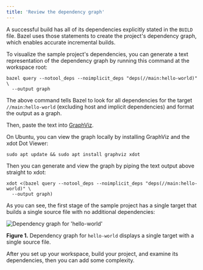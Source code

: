 ```yaml
---
title: 'Review the dependency graph'
---
```


A successful build has all of its dependencies explicitly stated in the `BUILD`
file. Bazel uses those statements to create the project's dependency graph,
which enables accurate incremental builds.

To visualize the sample project's dependencies, you can generate a text
representation of the dependency graph by running this command at the
workspace root:

```
bazel query --notool_deps --noimplicit_deps "deps(//main:hello-world)" \
  --output graph
```

The above command tells Bazel to look for all dependencies for the target
`//main:hello-world` (excluding host and implicit dependencies) and format the
output as a graph.

Then, paste the text into [GraphViz](http://www.webgraphviz.com/).

On Ubuntu, you can view the graph locally by installing GraphViz and the xdot
Dot Viewer:

```
sudo apt update && sudo apt install graphviz xdot
```

Then you can generate and view the graph by piping the text output above
straight to xdot:

```
xdot <(bazel query --notool_deps --noimplicit_deps "deps(//main:hello-world)" \
  --output graph)
```

As you can see, the first stage of the sample project has a single target
that builds a single source file with no additional dependencies:

![Dependency graph for 'hello-world'](/versions/6.4.0/docs/images/cpp-tutorial-stage1.png "Dependency graph")

**Figure 1.** Dependency graph for `hello-world` displays a single target with a single
source file.

After you set up your workspace, build your project, and examine its
dependencies, then you can add some complexity.
